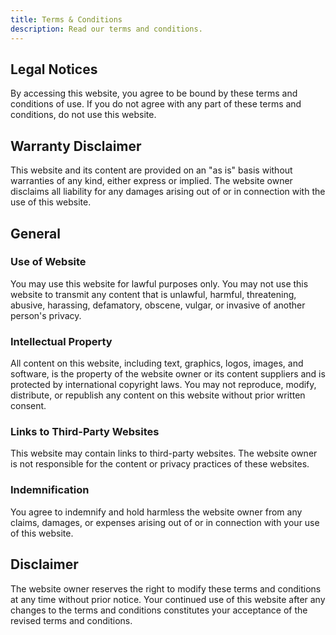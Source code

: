 ```yaml
---
title: Terms & Conditions
description: Read our terms and conditions.
---
```


## Legal Notices

By accessing this website, you agree to be bound by these terms and conditions of use. If you do not agree with any part of these terms and conditions, do not use this website.

## Warranty Disclaimer

This website and its content are provided on an "as is" basis without warranties of any kind, either express or implied. The website owner disclaims all liability for any damages arising out of or in connection with the use of this website.

## General

### Use of Website

You may use this website for lawful purposes only. You may not use this website to transmit any content that is unlawful, harmful, threatening, abusive, harassing, defamatory, obscene, vulgar, or invasive of another person's privacy.

### Intellectual Property

All content on this website, including text, graphics, logos, images, and software, is the property of the website owner or its content suppliers and is protected by international copyright laws. You may not reproduce, modify, distribute, or republish any content on this website without prior written consent.

### Links to Third-Party Websites

This website may contain links to third-party websites. The website owner is not responsible for the content or privacy practices of these websites.

### Indemnification

You agree to indemnify and hold harmless the website owner from any claims, damages, or expenses arising out of or in connection with your use of this website.

## Disclaimer

The website owner reserves the right to modify these terms and conditions at any time without prior notice. Your continued use of this website after any changes to the terms and conditions constitutes your acceptance of the revised terms and conditions.

